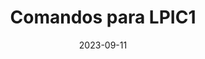 ---
title: 'Comandos para LPIC1'
date: '2023-09-11'
tags: ['Linux', 'Commands', 'Terminal']
draft: false
summary: 'Topico 103.1 Lpic1.'
---